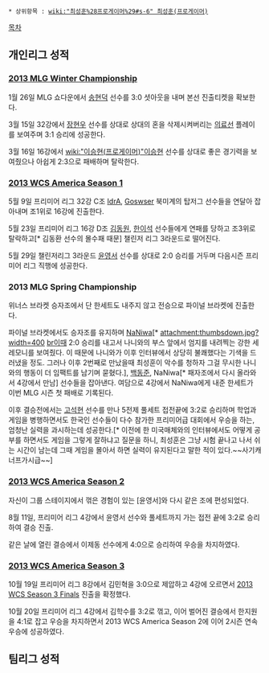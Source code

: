  * 상위항목 : [[wiki:"최성훈%28프로게이머%29#s-6" 최성훈(프로게이머)]]

[[목차]]

== 개인리그 성적 ==
=== [[2013 MLG Winter Championship]] ===
1월 26일 MLG 쇼다운에서 [[송현덕]] 선수를 3:0 셧아웃을 내며 본선 진출티켓을 확보한다.

3월 15일 32강에서 [[장현우]] 선수를 상대로 상대의 혼을 삭제시켜버리는 [[의료선]] 플레이를 보여주며 3:1 승리에 성공한다.

3월 16일 16강에서 [[wiki:"이승현(프로게이머)"이승현]] 선수를 상대로 좋은 경기력을 보여줬으나 아쉽게 2:3으로 패배하며 탈락한다.
=== [[2013 WCS America Season 1]] ===
5월 9일 프리미어 리그 32강 C조 [[IdrA]], [[Goswser]] 북미계의 탑저그 선수들을 연달아 잡아내며 조1위로 16강에 진출한다.

5월 23일 프리미어 리그 16강 D조 [[김동원]], [[한이석]] 선수들에게 연패를 당하고 조3위로 탈락하고[* 김동환 선수의 몰수패 때문] 챌린저 리그 3라운드로 떨어진다.

5월 29일 챌린저리그 3라운드 [[윤영서]] 선수를 상대로 2:0 승리를 거두며 다음시즌 프리미어 리그 직행에 성공한다.
=== 2013 MLG Spring Championship ===
위너스 브라켓 승자조에서 단 한세트도 내주지 않고 전승으로 파이널 브라켓에 진출한다.

파이널 브라켓에서도 승자조를 유지하며 [[NaNiwa]][* attachment:thumbsdown.jpg?width=400 [[br]]이때 2:0 승리를 내고서 나니와의 부스 앞에서 엄지를 내려찍는 강한 세레모니를 보여줬다. 이 때문에 나니와가 이후 인터뷰에서 상당히 불쾌했다는 기색을 드러냈을 정도. 그러나 이후 2번째로 만났을때 최성훈이 악수를 청하자 그걸 무시한 나니와의 행동이 더 임팩트를 남기며 묻혔다.], [[백동준]], NaNiwa[* 패자조에서 다시 올라와서 4강에서 만남] 선수들을 잡아낸다. 여담으로 4강에서 NaNiwa에게 내준 한세트가 이번 MLG 시즌 첫 패배로 기록된다.

이후 결승전에서는 [[고석현]] 선수를 만나 5전제 풀세트 접전끝에 3:2로 승리하며 학업과 게임을 병행하면서도 한국인 선수들이 다수 참가한 프리미어급 대회에서 우승을 하는, 엄청난 실력을 과시하는데 성공한다.[* 이전에 한 미국매체와의 인터뷰에서도 어떻게 공부를 하면서도 게임을 그렇게 잘하냐고 질문을 하니, 최성훈은 그냥 시험 끝나고 나서 쉬는 시간이 남는데 그때 게임을 몰아서 하면 실력이 유지된다고 말한 적이 있다.~~사기캐 너프가시급~~]
=== [[2013 WCS America Season 2]] ===
자신이 그룹 스테이지에서 꺾은 경험이 있는 [윤영서]와 다시 같은 조에 편성되었다.

8월 11일, 프리미어 리그 4강에서 윤영서 선수와 풀세트까지 가는 접전 끝에 3:2로 승리하여 결승 진출.

같은 날에 열린 결승에서 이제동 선수에게 4:0으로 승리하여 우승을 차지하였다.

=== [[2013 WCS America Season 3]] ===
10월 19일 프리미어 리그 8강에서 김민혁을 3:0으로 제압하고 4강에 오르면서 [[2013 WCS Season 3 Finals]] 진출을 확정했다.

10월 20일 프리미어 리그 4강에서 김학수를 3:2로 꺾고, 이어 벌어진 결승에서 한지원을 4:1로 잡고 우승을 차지하면서 2013 WCS America Season 2에 이어 2시즌 연속 우승에 성공하였다.

== 팀리그 성적 ==
